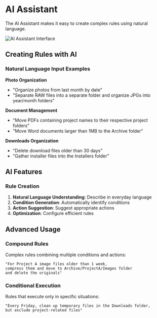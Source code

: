 # AI Assistant

The AI Assistant makes it easy to create complex rules using natural language.

![AI Assistant Interface](/docs/images/ai-assistant.png)

## Creating Rules with AI

### Natural Language Input Examples

**Photo Organization**
- "Organize photos from last month by date"
- "Separate RAW files into a separate folder and organize JPGs into year/month folders"

**Document Management**
- "Move PDFs containing project names to their respective project folders"
- "Move Word documents larger than 1MB to the Archive folder"

**Downloads Organization**
- "Delete download files older than 30 days"
- "Gather installer files into the Installers folder"

## AI Features

### Rule Creation
1. **Natural Language Understanding**: Describe in everyday language
2. **Condition Generation**: Automatically identify conditions
3. **Action Suggestion**: Suggest appropriate actions
4. **Optimization**: Configure efficient rules

## Advanced Usage

### Compound Rules
Complex rules combining multiple conditions and actions:
```
"For Project A image files older than 1 week,
compress them and move to Archive/ProjectA/Images folder
and delete the originals"
```

### Conditional Execution
Rules that execute only in specific situations:
```
"Every Friday, clean up temporary files in the Downloads folder,
but exclude project-related files"
```
